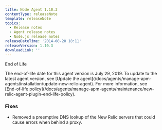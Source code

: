 ```yaml
---
title: Node Agent 1.10.3
contentType: releaseNote
template: releaseNote
topics:
  - Release notes
  - Agent release notes
  - Node.js release notes
releaseDateTime: '2014-08-28 18:11'
releaseVersion: 1.10.3
downloadLink: ''
---
```


End of Life

<Callout variant="important">
  The end-of-life date for this agent version is July 29, 2019. To update to the latest agent version, see [Update the agent](/docs/agents/manage-apm-agents/installation/update-new-relic-agent). For more information, see [End-of-life policy](/docs/agents/manage-apm-agents/maintenance/new-relic-agent-plugin-end-life-policy).
</Callout>

### Fixes

* Removed a preemptive DNS lookup of the New Relic servers that could cause errors when behind a proxy.
